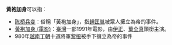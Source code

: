 '''黃袍加身'''可以指：

*[[陈桥兵变|陈桥兵变]]：俗稱「黃袍加身」，指[[趙匡胤|趙匡胤]]被眾人擁立為帝的事件。
*[[黃袍加身_(電影)|黃袍加身 (電影)]]：[[臺灣|臺灣]]一部1991年電影，由[[伊正|伊正]]、[[葉全真|葉全真]]領銜主演。
*980年[[越南|越南]][[丁朝|丁朝]]十道將軍[[黎桓|黎桓]]被手下擁立為帝的事件
 
{{disambig|H|Cat=四字消歧义}}